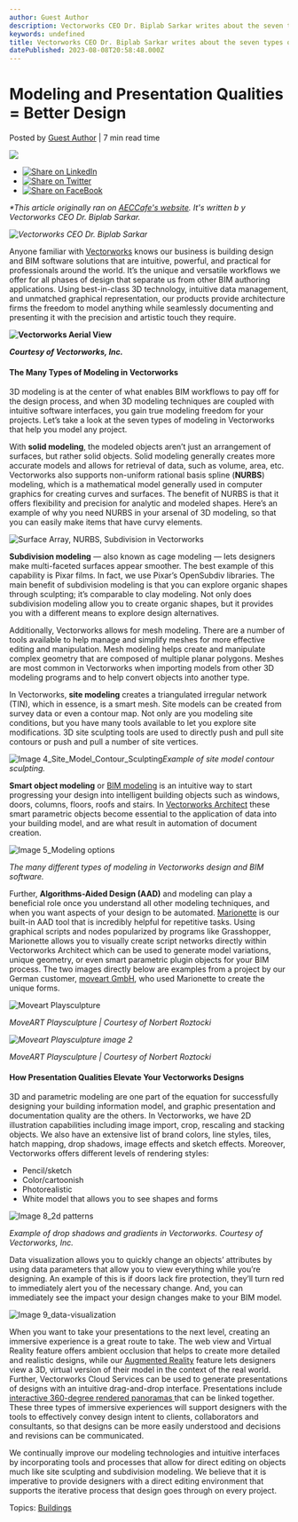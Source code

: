 ```yaml
---
author: Guest Author
description: Vectorworks CEO Dr. Biplab Sarkar writes about the seven types of modeling in Vectorworks and presentation qualities that set designers apart. 
keywords: undefined
title: Vectorworks CEO Dr. Biplab Sarkar writes about the seven types of modeling in Vectorworks and presentation qualities that set designers apart.  
datePublished: 2023-08-08T20:58:48.000Z
---
```

  

# Modeling and Presentation Qualities = Better Design

 Posted by [Guest Author](https://blog.vectorworks.net/author/guest-author) | 7 min read time 

![](https://blog.vectorworks.net/hubfs/Image%204_Site_Model_Contour_Sculpting.jpg) 

* [![Share on LinkedIn](https://2659751.fs1.hubspotusercontent-na1.net/hubfs/2659751/michaelDemo/share-LI.png)](http://www.linkedin.com/shareArticle?mini=true&url=https%3A%2F%2Fblog.vectorworks.net%2Fhow-modeling-and-presentation-qualities-bring-unique-characteristics-to-vectorworks)
* [![Share on Twitter](https://2659751.fs1.hubspotusercontent-na1.net/hubfs/2659751/michaelDemo/share-TW.png)](https://www.twitter.com/share?text=Modeling%20and%20Presentation%20Qualities%20=%20Better%20Design&url=https%3A%2F%2Fblog.vectorworks.net%2Fhow-modeling-and-presentation-qualities-bring-unique-characteristics-to-vectorworks&via=PMGTweets)
* [![Share on FaceBook](https://2659751.fs1.hubspotusercontent-na1.net/hubfs/2659751/michaelDemo/share-FB.png)](https://www.facebook.com/sharer/sharer.php?u=https%3A%2F%2Fblog.vectorworks.net%2Fhow-modeling-and-presentation-qualities-bring-unique-characteristics-to-vectorworks)

_\*This article originally ran on [AECCafe's website](https://www10.aeccafe.com/blogs/guest/2020/01/22/how-modeling-and-presentation-qualities-bring-unique-characteristics-to-vectorworks/). It's written b_ _y Vectorworks CEO Dr. Biplab Sarkar._

_![Vectorworks CEO Dr. Biplab Sarkar](https://blog.vectorworks.net/hs-fs/hubfs/Image%201BSarkarDG1(891x1100)%5B1%5D.jpg?width=340&name=Image%201BSarkarDG1(891x1100)%5B1%5D.jpg)_

Anyone familiar with [Vectorworks](https://www.vectorworks.net/en-US?utm%5Fcampaign=blog&utm%5Fmedium=planetvectorworks&utm%5Fsource=intext&utm%5Fcontent=012820bldgaeccafebiplab) knows our business is building design and BIM software solutions that are intuitive, powerful, and practical for professionals around the world. It’s the unique and versatile workflows we offer for all phases of design that separate us from other BIM authoring applications. Using best-in-class 3D technology, intuitive data management, and unmatched graphical representation, our products provide architecture firms the freedom to model anything while seamlessly documenting and presenting it with the precision and artistic touch they require.

**![Vectorworks Aerial View](https://blog.vectorworks.net/hs-fs/hubfs/Image%202_aerial%20view-in%20process%201.jpg?width=1459&name=Image%202_aerial%20view-in%20process%201.jpg)**

_**Courtesy of Vectorworks, Inc.**_

#### The Many Types of Modeling in Vectorworks 

3D modeling is at the center of what enables BIM workflows to pay off for the design process, and when 3D modeling techniques are coupled with intuitive software interfaces, you gain true modeling freedom for your projects. Let’s take a look at the seven types of modeling in Vectorworks that help you model any project.

With **solid modeling**, the modeled objects aren’t just an arrangement of surfaces, but rather solid objects. Solid modeling generally creates more accurate models and allows for retrieval of data, such as volume, area, etc. Vectorworks also supports non-uniform rational basis spline (**NURBS**) modeling, which is a mathematical model generally used in computer graphics for creating curves and surfaces. The benefit of NURBS is that it offers flexibility and precision for analytic and modeled shapes. Here’s an example of why you need NURBS in your arsenal of 3D modeling, so that you can easily make items that have curvy elements.

![Surface Array, NURBS, Subdivision in Vectorworks](https://blog.vectorworks.net/hs-fs/hubfs/Image%203_Screen%20Shot%202020-01-08%20at%202.34.12%20PM.png?width=2884&name=Image%203_Screen%20Shot%202020-01-08%20at%202.34.12%20PM.png)

**Subdivision modeling** — also known as cage modeling — lets designers make multi-faceted surfaces appear smoother. The best example of this capability is Pixar films. In fact, we use Pixar’s OpenSubdiv libraries. The main benefit of subdivision modeling is that you can explore organic shapes through sculpting; it’s comparable to clay modeling. Not only does subdivision modeling allow you to create organic shapes, but it provides you with a different means to explore design alternatives.

Additionally, Vectorworks allows for mesh modeling. There are a number of tools available to help manage and simplify meshes for more effective editing and manipulation. Mesh modeling helps create and manipulate complex geometry that are composed of multiple planar polygons. Meshes are most common in Vectorworks when importing models from other 3D modeling programs and to help convert objects into another type.

In Vectorworks, **site modeling** creates a triangulated irregular network (TIN), which in essence, is a smart mesh. Site models can be created from survey data or even a contour map. Not only are you modeling site conditions, but you have many tools available to let you explore site modifications. 3D site sculpting tools are used to directly push and pull site contours or push and pull a number of site vertices.

![Image 4_Site_Model_Contour_Sculpting](https://blog.vectorworks.net/hs-fs/hubfs/Image%204_Site_Model_Contour_Sculpting.jpg?width=692&name=Image%204_Site_Model_Contour_Sculpting.jpg)_Example of site model contour sculpting._ 

**Smart object modeling** or [BIM modeling](https://www.vectorworks.net/en-US/architect/bim?utm%5Fcampaign=blog&utm%5Fmedium=planetvectorworks&utm%5Fsource=intext&utm%5Fcontent=012820bldgaeccafebiplab) is an intuitive way to start progressing your design into intelligent building objects such as windows, doors, columns, floors, roofs and stairs. In [Vectorworks Architect](https://www.vectorworks.net/en-US/architect?utm%5Fcampaign=blog&utm%5Fmedium=planetvectorworks&utm%5Fsource=intext&utm%5Fcontent=012820bldgaeccafebiplab) these smart parametric objects become essential to the application of data into your building model, and are what result in automation of document creation.

![Image 5_Modeling options](https://blog.vectorworks.net/hs-fs/hubfs/Image%205_Modeling%20options.png?width=2674&name=Image%205_Modeling%20options.png)

_The many different types of modeling in Vectorworks design and BIM software._ 

Further, **Algorithms-Aided Design (AAD)** and modeling can play a beneficial role once you understand all other modeling techniques, and when you want aspects of your design to be automated. [Marionette](https://www.vectorworks.net/training/marionette?utm%5Fcampaign=blog&utm%5Fmedium=planetvectorworks&utm%5Fsource=intext&utm%5Fcontent=012820bldgaeccafebiplab) is our built-in AAD tool that is incredibly helpful for repetitive tasks. Using graphical scripts and nodes popularized by programs like Grasshopper, Marionette allows you to visually create script networks directly within Vectorworks Architect which can be used to generate model variations, unique geometry, or even smart parametric plugin objects for your BIM process. The two images directly below are examples from a project by our German customer, [moveart GmbH](http://www.moveart.swiss/), who used Marionette to create the unique forms.

![Moveart Playsculpture](https://blog.vectorworks.net/hs-fs/hubfs/Moveart%20Playsculpture.jpg?width=800&name=Moveart%20Playsculpture.jpg)

_MoveART Playsculpture | Courtesy of Norbert Roztocki_

_![Moveart Playsculpture image 2](https://blog.vectorworks.net/hs-fs/hubfs/Moveart%20Playsculpture%20image%202.jpg?width=800&name=Moveart%20Playsculpture%20image%202.jpg)_

_MoveART Playsculpture | Courtesy of Norbert Roztocki_

#### How Presentation Qualities Elevate Your Vectorworks Designs 

3D and parametric modeling are one part of the equation for successfully designing your building information model, and graphic presentation and documentation quality are the others. In Vectorworks, we have 2D illustration capabilities including image import, crop, rescaling and stacking objects. We also have an extensive list of brand colors, line styles, tiles, hatch mapping, drop shadows, image effects and sketch effects. Moreover, Vectorworks offers different levels of rendering styles:

* Pencil/sketch
* Color/cartoonish
* Photorealistic
* White model that allows you to see shapes and forms

![Image 8_2d patterns](https://blog.vectorworks.net/hs-fs/hubfs/Image%208_2d%20patterns.png?width=2912&name=Image%208_2d%20patterns.png)

_Example of drop shadows and gradients in Vectorworks. Courtesy of Vectorworks, Inc._

Data visualization allows you to quickly change an objects’ attributes by using data parameters that allow you to view everything while you’re designing. An example of this is if doors lack fire protection, they’ll turn red to immediately alert you of the necessary change. And, you can immediately see the impact your design changes make to your BIM model.

![Image 9_data-visualization](https://blog.vectorworks.net/hs-fs/hubfs/Image%209_data-visualization.jpg?width=2400&name=Image%209_data-visualization.jpg)

When you want to take your presentations to the next level, creating an immersive experience is a great route to take. The web view and Virtual Reality feature offers ambient occlusion that helps to create more detailed and realistic designs, while our [Augmented Reality](https://www.youtube.com/watch?v=jOE2OH1D7ow) feature lets designers view a 3D, virtual version of their model in the context of the real world. Further, Vectorworks Cloud Services can be used to generate presentations of designs with an intuitive drag-and-drop interface. Presentations include [interactive 360-degree rendered panoramas ](https://www.youtube.com/watch?v=f6AeSvNl3yE&feature=youtu.be)that can be linked together. These three types of immersive experiences will support designers with the tools to effectively convey design intent to clients, collaborators and consultants, so that designs can be more easily understood and decisions and revisions can be communicated.

We continually improve our modeling technologies and intuitive interfaces by incorporating tools and processes that allow for direct editing on objects much like site sculpting and subdivision modeling. We believe that it is imperative to provide designers with a direct editing environment that supports the iterative process that design goes through on every project. 

 Topics: [Buildings](https://blog.vectorworks.net/topic/buildings) 

  